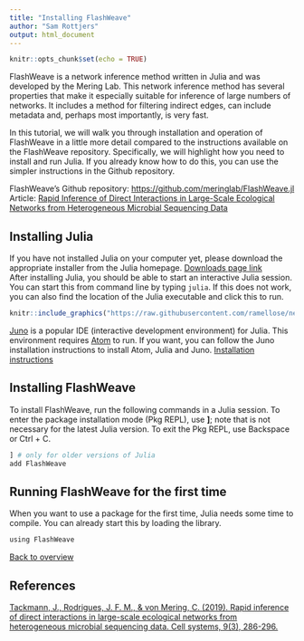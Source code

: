 ```yaml
---
title: "Installing FlashWeave"
author: "Sam Rottjers"
output: html_document
---
```


```r
knitr::opts_chunk$set(echo = TRUE)
```


FlashWeave is a network inference method written in Julia and was developed by the Mering Lab.
This network inference method has several properties that make it especially suitable for inference of large numbers of networks. It includes a method for filtering indirect edges, can include metadata and, perhaps most importantly, is very fast. 

In this tutorial, we will walk you through installation and operation of FlashWeave in a little more detail compared to the instructions available on the FlashWeave repository. Specifically, we will highlight how you need to install and run Julia. If you already know how to do this, you can use the simpler instructions in the Github repository. 

FlashWeave's Github repository: [https://github.com/meringlab/FlashWeave.jl](https://github.com/meringlab/FlashWeave.jl)  
Article: [Rapid Inference of Direct Interactions in Large-Scale Ecological Networks from Heterogeneous Microbial Sequencing Data](https://www.cell.com/cell-systems/fulltext/S2405-4712(19)30271-6?_returnURL=https%3A%2F%2Flinkinghub.elsevier.com%2Fretrieve%2Fpii%2FS2405471219302716%3Fshowall%3Dtrue)  

## Installing Julia

If you have not installed Julia on your computer yet, please download the appropriate installer from the Julia homepage. [Downloads page link](https://julialang.org/downloads/)  
After installing Julia, you should be able to start an interactive Julia session. You can start this from command line by typing `julia`. If this does not work, you can also find the location of the Julia executable and click this to run. 

```r
knitr::include_graphics("https://raw.githubusercontent.com/ramellose/networktutorials/master/Workshop%202021/julia1.png")
```

[Juno](http://docs.junolab.org/stable/) is a popular IDE (interactive development environment) for Julia. This environment requires [Atom](https://atom.io/) to run. If you want, you can follow the Juno installation instructions to install Atom, Julia and Juno. [Installation instructions](http://docs.junolab.org/stable/man/installation/)

## Installing FlashWeave

To install FlashWeave, run the following commands in a Julia session. To enter the package installation mode (Pkg REPL), use **]**; note that is not necessary for the latest Julia version. 
To exit the Pkg REPL, use Backspace or Ctrl + C. 
```r
] # only for older versions of Julia
add FlashWeave

```

## Running FlashWeave for the first time

When you want to use a package for the first time, Julia needs some time to compile. You can already start this by loading the library. 
```r
using FlashWeave
```

[Back to overview](https://ramellose.github.io/networktutorials/overview_workshop.html)

## References

[Tackmann, J., Rodrigues, J. F. M., & von Mering, C. (2019). Rapid inference of direct interactions in large-scale ecological networks from heterogeneous microbial sequencing data. Cell systems, 9(3), 286-296.](https://www.cell.com/cell-systems/fulltext/S2405-4712(19)30271-6?_returnURL=https%3A%2F%2Flinkinghub.elsevier.com%2Fretrieve%2Fpii%2FS2405471219302716%3Fshowall%3Dtrue)